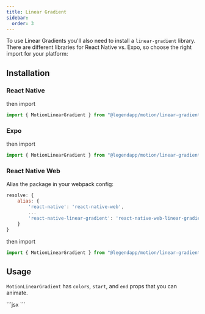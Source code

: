 ```yaml
---
title: Linear Gradient
sidebar:
  order: 3
---
```


To use Linear Gradients you'll also need to install a `linear-gradient` library. There are different libraries for React Native vs. Expo, so choose the right import for your platform:


## Installation

### React Native

<Install name="react-native-linear-gradient" />

then import

```js
import { MotionLinearGradient } from "@legendapp/motion/linear-gradient";
```

### Expo

<Install name="expo-linear-gradient" />

then import

```js
import { MotionLinearGradient } from "@legendapp/motion/linear-gradient-expo";
```

### React Native Web

<Install name="react-native-web-linear-gradient" />

Alias the package in your webpack config:

```js
resolve: {
    alias: {
        'react-native': 'react-native-web',
        ...
        'react-native-linear-gradient': 'react-native-web-linear-gradient',
    }
}
```

then import

```js
import { MotionLinearGradient } from "@legendapp/motion/linear-gradient";
```

## Usage

`MotionLinearGradient` has `colors`, `start`, and `end` props that you can animate.

<Example name="LinearGradient">
  ```jsx
  <MotionLinearGradient
    animateProps={{
      colors: [value ? "#F81FEC" : "blue", value ? "#59B0F8" : "yellow"],
      start: { x: 0, y: 0 },
      end: { x: value ? 1 : 0, y: 1 },
    }}
  />
  ```
</Example>
